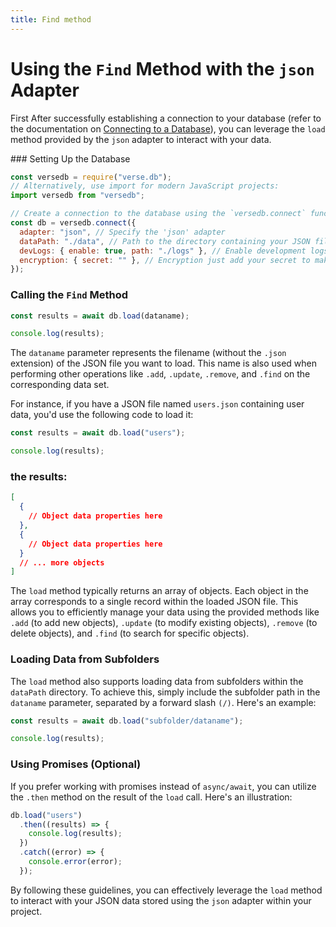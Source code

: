 ```yaml
---
title: Find method
---
```



# Using the `Find` Method with the `json` Adapter

First After successfully establishing a connection to your database (refer to the documentation on [Connecting to a Database](/docs/introduction/installation)), you can leverage the `load` method provided by the `json` adapter to interact with your data.

<Steps>
  ### Setting Up the Database

```javascript copy showLineNumbers
const versedb = require("verse.db");
// Alternatively, use import for modern JavaScript projects:
import versedb from "versedb";

// Create a connection to the database using the `versedb.connect` function:
const db = versedb.connect({
  adapter: "json", // Specify the 'json' adapter
  dataPath: "./data", // Path to the directory containing your JSON files
  devLogs: { enable: true, path: "./logs" }, // Enable development logs (optional)
  encryption: { secret: "" }, // Encryption just add your secret to make the data more secure (defualt secret: "versedb")
});
```

### Calling the `Find` Method

```js copy showLineNumbers
const results = await db.load(dataname);

console.log(results);
```

The `dataname` parameter represents the filename (without the `.json` extension) of the JSON file you want to load. This name is also used when performing other operations like `.add`, `.update`, `.remove`, and `.find` on the corresponding data set.

For instance, if you have a JSON file named `users.json` containing user data, you'd use the following code to load it:

```js
const results = await db.load("users");

console.log(results);
```

</Steps>

### the results:

```json showLineNumbers
[
  {
    // Object data properties here
  },
  {
    // Object data properties here
  }
  // ... more objects
]
```

The `load` method typically returns an array of objects. Each object in the array corresponds to a single record within the loaded JSON file. This allows you to efficiently manage your data using the provided methods like `.add` (to add new objects), `.update` (to modify existing objects), `.remove` (to delete objects), and `.find` (to search for specific objects).

### Loading Data from Subfolders

The `load` method also supports loading data from subfolders within the `dataPath` directory. To achieve this, simply include the subfolder path in the `dataname` parameter, separated by a forward slash `(/)`. Here's an example:

```js
const results = await db.load("subfolder/dataname");

console.log(results);
```
### Using Promises (Optional)

If you prefer working with promises instead of `async/await`, you can utilize the `.then` method on the result of the `load` call. Here's an illustration:

```js
db.load("users")
  .then((results) => {
    console.log(results);
  })
  .catch((error) => {
    console.error(error);
  });
```

By following these guidelines, you can effectively leverage the `load` method to interact with your JSON data stored using the `json` adapter within your project.
